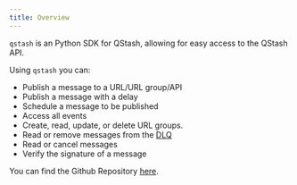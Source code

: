 ```yaml
---
title: Overview
---
```


`qstash` is an Python SDK for QStash, allowing for easy access to the QStash API.

Using `qstash` you can:

- Publish a message to a URL/URL group/API
- Publish a message with a delay
- Schedule a message to be published
- Access all events
- Create, read, update, or delete URL groups.
- Read or remove messages from the [DLQ](/qstash/features/dlq)
- Read or cancel messages
- Verify the signature of a message

You can find the Github Repository [here](https://github.com/upstash/qstash-py).
